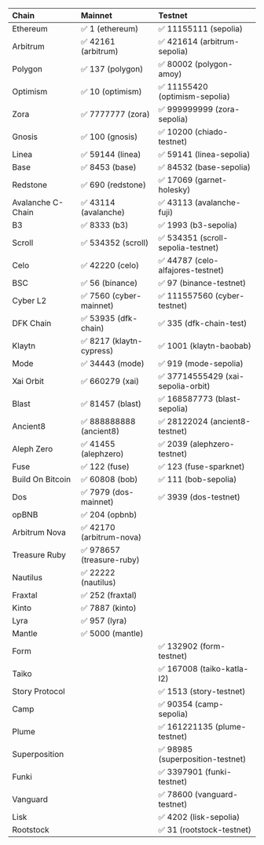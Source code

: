 | Chain   | Mainnet | Testnet |
| :------ | :------ | :------ |
| Ethereum     | ✅ 1 (ethereum)	|  ✅ 11155111 (sepolia) |
| Arbitrum    | ✅ 42161 (arbitrum) |  ✅ 421614 (arbitrum-sepolia) |
| Polygon    | ✅ 137 (polygon)	|  ✅ 80002 (polygon-amoy) |
| Optimism    | ✅ 10 (optimism)	|  ✅ 11155420 (optimism-sepolia) |
| Zora |  ✅ 7777777 (zora) | ✅ 999999999 (zora-sepolia) |
| Gnosis    | ✅ 100 (gnosis)	|  ✅ 10200 (chiado-testnet) |
| Linea    | ✅ 59144 (linea)	| ✅ 59141 (linea-sepolia) |
| Base    | ✅ 8453 (base)	|  ✅ 84532 (base-sepolia) |
| Redstone |  ✅ 690 (redstone) | ✅ 17069 (garnet-holesky) |
| Avalanche C-Chain    | ✅ 43114 (avalanche) | ✅ 43113 (avalanche-fuji) |
| B3 |  ✅ 8333 (b3) | ✅ 1993 (b3-sepolia) |
| Scroll    | ✅ 534352 (scroll) |  ✅ 534351 (scroll-sepolia-testnet) |
| Celo    | ✅ 42220 (celo) |  ✅ 44787 (celo-alfajores-testnet) |
| BSC    | ✅ 56 (binance) |  ✅ 97 (binance-testnet) |
| Cyber L2 |  ✅ 7560 (cyber-mainnet) | ✅ 111557560 (cyber-testnet) |
| DFK Chain | ✅ 53935 (dfk-chain) | ✅ 335 (dfk-chain-test) |
| Klaytn | ✅ 8217 (klaytn-cypress) | ✅ 1001 (klaytn-baobab) |
| Mode |  ✅ 34443 (mode) | ✅ 919 (mode-sepolia) |
| Xai Orbit | ✅ 660279 (xai) | ✅ 37714555429 (xai-sepolia-orbit) |
| Blast |  ✅ 81457 (blast) | ✅ 168587773 (blast-sepolia) |
| Ancient8 |  ✅ 888888888 (ancient8) | ✅ 28122024 (ancient8-testnet) |
| Aleph Zero |  ✅ 41455 (alephzero) |  ✅ 2039 (alephzero-testnet) |
| Fuse |  ✅ 122 (fuse) |  ✅ 123 (fuse-sparknet) |
| Build On Bitcoin | ✅ 60808 (bob)| ✅ 111 (bob-sepolia) |
| Dos |  ✅ 7979 (dos-mainnet) | ✅ 3939 (dos-testnet) |
| opBNB |  ✅ 204 (opbnb) |  |
| Arbitrum Nova | ✅ 42170 (arbitrum-nova)| |
| Treasure Ruby |  ✅ 978657 (treasure-ruby) | |
| Nautilus |  ✅ 22222 (nautilus) |  |
| Fraxtal |  ✅ 252 (fraxtal) | |
| Kinto |  ✅ 7887 (kinto) | |
| Lyra |  ✅ 957 (lyra) | |
| Mantle |  ✅ 5000 (mantle) | |
| Form |  | ✅ 132902 (form-testnet) |
| Taiko || ✅ 167008 (taiko-katla-l2)  |
| Story Protocol |  | ✅ 1513 (story-testnet) |
| Camp |  | ✅ 90354 (camp-sepolia) |
| Plume |  | ✅ 161221135 (plume-testnet) |
| Superposition |  | ✅ 98985 (superposition-testnet) |
| Funki |  | ✅ 3397901 (funki-testnet) |
| Vanguard |  | ✅ 78600 (vanguard-testnet) |
| Lisk |  | ✅ 4202 (lisk-sepolia) |
| Rootstock   | |  ✅ 31 (rootstock-testnet) |
